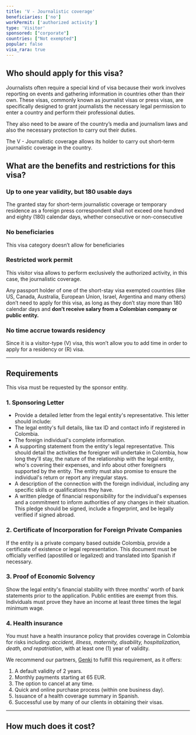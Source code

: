 ```yaml
---
title: 'V - Journalistic coverage'
beneficiaries: ['no']
workPermit: ['authorized activity']
type: 'Visitor'
sponsored: ["corporate"]
countries: ["Not exempted"]
popular: false
visa_rara: true
---
```


## Who should apply for this visa?

Journalists often require a special kind of visa because their work involves reporting on events and gathering information in countries other than their own. These visas, commonly known as journalist visas or press visas, are specifically designed to grant journalists the necessary legal permission to enter a country and perform their professional duties.

They also need to be aware of the country’s media and journalism laws and also the necessary protection to carry out their duties.

The V - Journalistic coverage allows its holder to carry out short-term journalistic coverage in the country.

## What are the benefits and restrictions for this visa?

### **Up to one year validity, but 180 usable days**

The granted stay for short-term journalistic coverage or temporary residence as a foreign press correspondent shall not exceed one hundred and eighty (180) calendar days, whether consecutive or non-consecutive

### **No beneficiaries**

This visa category doesn’t allow for beneficiaries

### Restricted **work permit**

This visitor visa allows to perform exclusively the authorized activity, in this case, the journalistic coverage.

Any passport holder of one of the short-stay visa exempted countries (like US, Canada, Australia, European Union, Israel, Argentina and many others) don’t need to apply for this visa, as long as they don’t stay more than 180 calendar days and **don’t receive salary from a Colombian company or public entity.**

### **No time accrue towards residency**

Since it is a visitor-type (V) visa, this won’t allow you to add time in order to apply for a residency or (R) visa.

---

## Requirements

This visa must be requested by the sponsor entity.

### **1. Sponsoring Letter**

- Provide a detailed letter from the legal entity's representative. This letter should include:
- The legal entity's full details, like tax ID and contact info if registered in Colombia.
- The foreign individual's complete information.
- A supporting statement from the entity's legal representative. This should detail the activities the foreigner will undertake in Colombia, how long they'll stay, the nature of the relationship with the legal entity, who's covering their expenses, and info about other foreigners supported by the entity. The entity must also promise to ensure the individual's return or report any irregular stays.
- A description of the connection with the foreign individual, including any specific skills or qualifications they have.
- A written pledge of financial responsibility for the individual's expenses and a commitment to inform authorities of any changes in their situation. This pledge should be signed, include a fingerprint, and be legally verified if signed abroad.

### **2. Certificate of Incorporation for Foreign Private Companies**

If the entity is a private company based outside Colombia, provide a certificate of existence or legal representation. This document must be officially verified (apostilled or legalized) and translated into Spanish if necessary.

### **3. Proof of Economic Solvency**

Show the legal entity's financial stability with three months' worth of bank statements prior to the application. Public entities are exempt from this. Individuals must prove they have an income at least three times the legal minimum wage.

### **4. Health insurance**

You must have a health insurance policy that provides coverage in Colombia for risks including: *accident, illness, maternity, disability, hospitalization, death, and repatriation*, with at least one (1) year of validity.

We recommend our partners, [Genki](https://genki.world/?with=capitaleme) to fulfill this requirement, as it offers:

1. A default validity of 2 years.
2. Monthly payments starting at 65 EUR.
3. The option to cancel at any time.
4. Quick and online purchase process (within one business day).
5. Issuance of a health coverage summary in Spanish.
6. Successful use by many of our clients in obtaining their visas.

---
## How much does it cost?

<VisaCosts
    studyFees="54"
    issuanceFees="177"
    apostille={false}
    translation={false}
/>